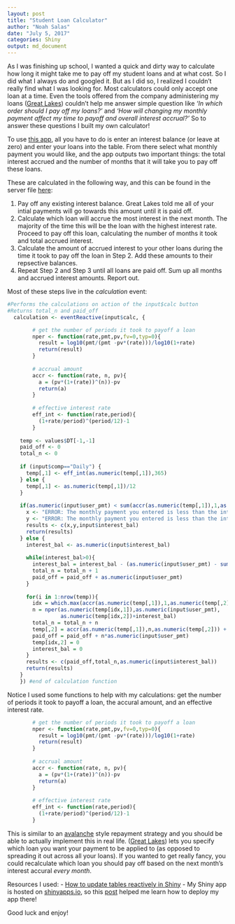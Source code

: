 ```yaml
---
layout: post
title: "Student Loan Calculator"
author: "Noah Salas"
date: "July 5, 2017"
categories: Shiny
output: md_document
---
```


As I was finishing up school, I wanted a quick and dirty way to calculate how long it might take me to pay off my student loans and at what cost. So I did what I always do and googled it. But as I did so, I realized I couldn't really find what I was looking for. Most calculators could only accept one loan at a time. Even the tools offered from the company administering my loans ([Great Lakes](https://www.mygreatlakes.org/)) couldn't help me answer simple question like *'In which order should I pay off my loans?'* and *'How will changing my monthly payment affect my time to payoff and overall interest accrual?'* So to answer these questions I built my own calculator!

To use [this app](https://nsalas24.shinyapps.io/student_loan_calculator/), all you have to do is enter an interest balance (or leave at zero) and enter your loans into the table. From there select what monthly payment you would like, and the app outputs two important things: the total interest accrued and the number of months that it will take you to pay off these loans.

These are calculated in the following way, and this can be found in the server file [here](https://github.com/nsalas24/nsalas24.github.io/blob/master/assets/server.R):

1. Pay off any existing interest balance. Great Lakes told me all of your intial payments will go towards this amount until it is paid off.
2. Calculate which loan will accrue the most interest in the next month. The majority of the time this will be the loan with the highest interest rate. Proceed to pay off this loan, calculating the number of months it took and total accrued interest.
3. Calculate the amount of accrued interest to your other loans during the time it took to pay off the loan in Step 2. Add these amounts to their repsective balances.
4. Repeat Step 2 and Step 3 until all loans are paid off. Sum up all months and accrued interest amounts. Report out.

Most of these steps live in the *calculation* event:
```r
#Performs the calculations on action of the input$calc button
#Returns total_n and paid_off
  calculation <- eventReactive(input$calc, {

        # get the number of periods it took to payoff a loan
        nper <- function(rate,pmt,pv,fv=0,typ=0){
          result = log10(pmt/(pmt -pv*(rate)))/log10(1+rate)
          return(result)
        }
        
        # accrual amount
        accr <- function(rate, n, pv){
          a = (pv*(1+(rate))^(n))-pv
          return(a)
        }
        
        # effective interest rate
        eff_int <- function(rate,period){
          (1+rate/period)^(period/12)-1
        }
    
    temp <- values$DT[-1,-1]
    paid_off <- 0
    total_n <- 0
    
    if (input$comp=="Daily") {
      temp[,1] <- eff_int(as.numeric(temp[,1]),365)
    } else {
      temp[,1] <- as.numeric(temp[,1])/12
    }
    
    if(as.numeric(input$user_pmt) < sum(accr(as.numeric(temp[,1]),1,as.numeric(temp[,2])))){
      x <- "ERROR: The monthly payment you entered is less than the interest you accrue each month :("
      y <- "ERROR: The monthly payment you entered is less than the interest you accrue each month :("
      results <- c(x,y,input$interest_bal)
      return(results)
    } else {
      interest_bal <- as.numeric(input$interest_bal)
      
      while(interest_bal>0){
        interest_bal = interest_bal - (as.numeric(input$user_pmt) - sum(accr(as.numeric(temp[,1]),1,as.numeric(temp[,2]))))
        total_n = total_n + 1
        paid_off = paid_off + as.numeric(input$user_pmt)
      }
      
      for(i in 1:nrow(temp)){
        idx = which.max(accr(as.numeric(temp[,1]),1,as.numeric(temp[,2])))                    # which loan will accrue the most money
        n = nper(as.numeric(temp[idx,1]),as.numeric(input$user_pmt),
                 as.numeric(temp[idx,2])+interest_bal)                                        # # of months it will take to pay off that loan
        total_n = total_n + n                                                                 # # of months counter
        temp[,2] = accr(as.numeric(temp[,1]),n,as.numeric(temp[,2])) + as.numeric(temp[,2])   # adding in accrual of other loan
        paid_off = paid_off + n*as.numeric(input$user_pmt)                                    # amount of paid off loans counter
        temp[idx,2] = 0
        interest_bal = 0
      }
      results <- c(paid_off,total_n,as.numeric(input$interest_bal))
      return(results)
    }
    }) #end of calculation function
```

Notice I used some functions to help with my calculations: get the number of periods it took to payoff a loan, the accural amount, and an effective interest rate.
```r
        # get the number of periods it took to payoff a loan
        nper <- function(rate,pmt,pv,fv=0,typ=0){
          result = log10(pmt/(pmt -pv*(rate)))/log10(1+rate)
          return(result)
        }
        
        # accrual amount
        accr <- function(rate, n, pv){
          a = (pv*(1+(rate))^(n))-pv
          return(a)
        }
        
        # effective interest rate
        eff_int <- function(rate,period){
          (1+rate/period)^(period/12)-1
        }
```

This is similar to an [avalanche](http://www.investopedia.com/terms/d/debt-avalanche.asp) style repayment strategy and you should be able to actually implement this in real life. ([Great Lakes](https://www.mygreatlakes.org/)) lets you specify which loan you want your payment to be applied to (as opposed to spreading it out across all your loans). If you wanted to get really fancy, you could recalculate which loan you should pay off based on the next month's interest accural *every month*. 

Resources I used:
- [How to update tables reactively in Shiny](https://stackoverflow.com/questions/23236944/add-values-to-a-reactive-table-in-shiny)
- My Shiny app is hosted on [shinyapps.io](http://www.shinyapps.io/), so this [post](https://shiny.rstudio.com/articles/shinyapps.html) helped me learn how to deploy my app there!

Good luck and enjoy!